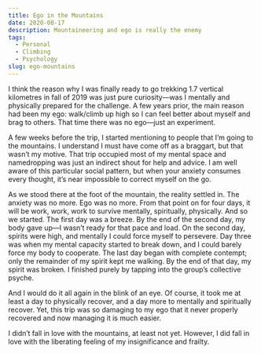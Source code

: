 ```yaml
---
title: Ego in the Mountains
date: 2020-08-17
description: Mountaineering and ego is really the enemy
tags:
  - Personal
  - Climbing
  - Psychology
slug: ego-mountains
---
```


I think the reason why I was finally ready to go trekking 1.7 vertical kilometres in fall of 2019 was just pure curiosity—was I mentally and physically prepared for the challenge. A few years prior, the main reason had been my ego: walk/climb up high so I can feel better about myself and brag to others. That time there was no ego—just an experiment.

A few weeks before the trip, I started mentioning to people that I’m going to the mountains. I understand I must have come off as a braggart, but that wasn’t my motive. That trip occupied most of my mental space and namedropping was just an indirect shout for help and advice. I am well aware of this particular social pattern, but when your anxiety consumes every thought, it’s near impossible to correct myself on the go.

As we stood there at the foot of the mountain, the reality settled in. The anxiety was no more. Ego was no more. From that point on for four days, it will be work, work, work to survive mentally, spiritually, physically. And so we started. The first day was a breeze. By the end of the second day, my body gave up—I wasn’t ready for that pace and load. On the second day, spirits were high, and mentally I could force myself to persevere. Day three was when my mental capacity started to break down, and I could barely force my body to cooperate. The last day began with complete contempt; only the remainder of my spirit kept me walking. By the end of that day, my spirit was broken. I finished purely by tapping into the group’s collective psyche.

And I would do it all again in the blink of an eye. Of course, it took me at least a day to physically recover, and a day more to mentally and spiritually recover. Yet, this trip was so damaging to my ego that it never properly recovered and now managing it is much easier.

I didn’t fall in love with the mountains, at least not yet. However, I did fall in love with the liberating feeling of my insignificance and frailty.
